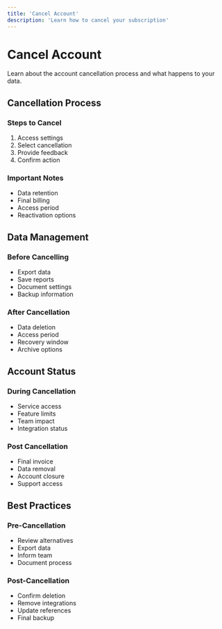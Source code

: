 ```yaml
---
title: 'Cancel Account'
description: 'Learn how to cancel your subscription'
---
```


# Cancel Account

Learn about the account cancellation process and what happens to your data.

## Cancellation Process

### Steps to Cancel
1. Access settings
2. Select cancellation
3. Provide feedback
4. Confirm action

### Important Notes
- Data retention
- Final billing
- Access period
- Reactivation options

## Data Management

### Before Cancelling
- Export data
- Save reports
- Document settings
- Backup information

### After Cancellation
- Data deletion
- Access period
- Recovery window
- Archive options

## Account Status

### During Cancellation
- Service access
- Feature limits
- Team impact
- Integration status

### Post Cancellation
- Final invoice
- Data removal
- Account closure
- Support access

## Best Practices

### Pre-Cancellation
- Review alternatives
- Export data
- Inform team
- Document process

### Post-Cancellation
- Confirm deletion
- Remove integrations
- Update references
- Final backup
